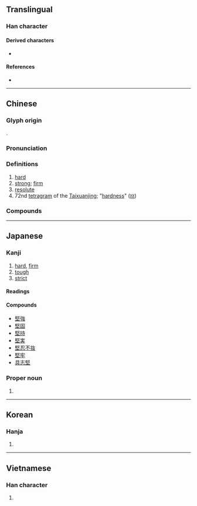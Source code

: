 {{also|坚}}
{{character info}}
==Translingual==

===Han character===
{{Han char|rn=32|rad=土|as=09|sn=12|four=77104|canj=SEG|ids=⿱臤土}}

====Derived characters====
* {{l|mul|[[慳]]([[悭]]) [[摼]]([[𰓱]]) [[樫]]([[㭴]]) [[熞]]([[𰞤]]) [[鏗]]([[铿]]) [[鰹]]([[鲣]]) [[䃘]]([[𬒎]]) [[䌑]] [[䵛]] [[𠗻]] [[𠼤]]([[𫪄]]) [[𡐖]] [[𡠩]] [[𣻹]] [[𤠿]] [[𥉸]]([[𰥣]]) [[𥧬]] [[𦸃]] [[𧜶]]([[𮖃]]) [[𧤵]] [[𧽡]] [[𪅤]] [[𪼑]] [[𫍊]] [[𮌲]]([[𭨶]]) [[𮩌]]}}

====References====
* {{Han ref|kx=0232.030|dkj=05210|dj=0469.050|hdz=10451.040|uh=5805|ud=22533|bh=B0ED|bd=45293}}

----

==Chinese==
{{zh-forms|s=坚}}

===Glyph origin===
{{Han etym}}
{{Han compound|臤|土|ls=psc|c1=p|c2=s}}.

===Pronunciation===
{{zh-pron
|m=jiān
|m-s=
|c=gin1
|c-t=
|g=
|h=pfs=kiên;gd=gian1
|j=
|mb=gíng
|md=giĕng
|mn=kian
|mn-t=giêng1/giang1
|mn-t_note=giang1 - Shantou
|w=
|x=
|mc=y
|oc=y
|ma=
|cat=a
}}

===Definitions===
{{zh-hanzi}}

# [[hard]]
# [[strong]]; [[firm]]
# [[resolute]]
# 72nd [[tetragram]] of the [[Taixuanjing]]; "[[hardness]]" ([[𝍍]])

===Compounds===
{{zh-der|堅木|堅拒|堅稱|中堅|堅定不移|堅執|堅決|堅守|堅苦卓絕|堅毅不撓|堅定|堅韌不拔|堅牡|堅毅不拔|堅白|堅持到底|一念堅貞|堅白同異|堅白石論|堅不可摧|堅壁|志堅|履霜堅冰|堅臥煙霞|心堅石穿|堅如磐石|堅江|堅緻|堅忍不拔|堅辭|堅臥|不堅|堅貞不屈|堅臥白門|堅壁清野|乘堅策肥|堅強|夷堅志|堅苦|心如堅石|堅持不懈|乘堅驅良|堅請|堅硬|堅甲利兵|堅瓠|堅牢|堅毅|堅持|堅忍|堅固|堅勁|堅信|堅實|四個堅持|堅如鐵石|堅果|堅城深池|堅韌|堅巧|內秉堅孤|堅貞|摧堅獲醜|深溝堅壁|攻堅戰|攻堅|松柏之堅|攻無堅城|摧堅|深溝堅壘|摧堅殪敵|無堅不摧|摧堅陷陣|窮當益堅|披堅執銳|窮且益堅|老而彌堅|船堅炮利|衝堅陷陣|陷堅破陣|鑽堅仰高|被堅執銳|精堅|堅挺|堅振|堅振禮|堅信禮}}

----

==Japanese==

===Kanji===
{{ja-kanji|grade=c|rs=土09}}

# [[hard]], [[firm]]
# [[tough]]
# [[strict]]

====Readings====
{{ja-readings
|goon=けん
|kanon=けん
|kun=かた-い
|nanori=きん
}}

====Compounds====
{{der-top|Compounds}}
* [[堅強]]
* [[堅固]]
* [[堅持]]
* [[堅実]]
* [[堅忍不抜]]
* [[堅牢]]
* [[具志堅]]
{{der-bottom}}

===Proper noun===
{{ja-pos|proper|けん}}

# {{given name|ja|sort=けん|male}}

----

==Korean==

===Hanja===
{{ko-hanja|굳다|굳을|견}}

# {{hanja form of|경|[[hard]], [[stiff]]}}

----

==Vietnamese==

===Han character===
{{vi-readings|reading=kiên|rs=土09}}

# {{rfdef|vi|sort=土09}}